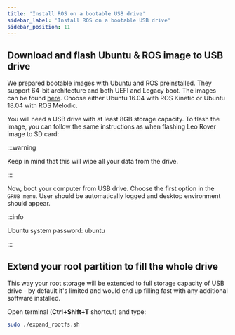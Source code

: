 ```yaml
---
title: 'Install ROS on a bootable USB drive'
sidebar_label: 'Install ROS on a bootable USB drive'
sidebar_position: 11
---
```



## Download and flash Ubuntu & ROS image to USB drive

We prepared bootable images with Ubuntu and ROS preinstalled. They support
64-bit architecture and both UEFI and Legacy boot. The images can be found
[here](http://files.fictionlab.pl/ubuntu_ros_images/). Choose either Ubuntu
16.04 with ROS Kinetic or Ubuntu 18.04 with ROS Melodic.

You will need a USB drive with at least 8GB storage capacity. To flash the
image, you can follow the same instructions as when flashing Leo Rover image to
SD card:

<LinkButton to="software-update" description="Software update" />

:::warning

Keep in mind that this will wipe all your data from the drive.

:::

Now, boot your computer from USB drive. Choose the first option in the
`GRUB menu`. User should be automatically logged and desktop environment should
appear.

:::info

Ubuntu system password: ubuntu

:::

## Extend your root partition to fill the whole drive

This way your root storage will be extended to full storage capacity of USB
drive - by default it's limited and would end up filling fast with any
additional software installed.

Open terminal (**Ctrl+Shift+T** shortcut) and type:

```bash
sudo ./expand_rootfs.sh
```
